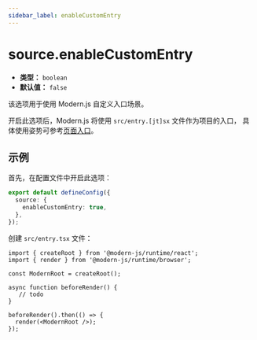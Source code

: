 ```yaml
---
sidebar_label: enableCustomEntry
---
```


# source.enableCustomEntry

- **类型：** `boolean`
- **默认值：** `false`

该选项用于使用 Modern.js 自定义入口场景。

开启此选项后，Modern.js 将使用 `src/entry.[jt]sx` 文件作为项目的入口， 具体使用姿势可参考[页面入口](/guides/concept/entries.html)。

## 示例

首先，在配置文件中开启此选项：

```ts title="modern.config.ts"
export default defineConfig({
  source: {
    enableCustomEntry: true,
  },
});
```

创建 `src/entry.tsx` 文件：

```tsx
import { createRoot } from '@modern-js/runtime/react';
import { render } from '@modern-js/runtime/browser';

const ModernRoot = createRoot();

async function beforeRender() {
   // todo
}

beforeRender().then(() => {
  render(<ModernRoot />);
});
```
